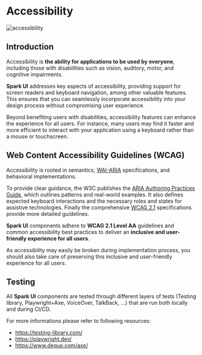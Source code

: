 
<Meta title="Accessibility" />

# Accessibility

![accessibility](https://img.shields.io/github/actions/workflow/status/leboncoin/spark-web/playwright-a11y.yml?label=WCAG%202.1%20AA)

## Introduction

Accessibility is **the ability for applications to be used by everyone**, including those with disabilities such as vision, auditory, motor, and cognitive impairments.

**Spark UI** addresses key aspects of accessibility, providing support for screen readers and keyboard navigation, among other valuable features. This ensures that you can seamlessly incorporate accessibility into your design process without compromising user experience.

Beyond benefiting users with disabilities, accessibility features can enhance the experience for all users. For instance, many users may find it faster and more efficient to interact with your application using a keyboard rather than a mouse or touchscreen.

## Web Content Accessibility Guidelines (WCAG)

Accessibility is rooted in semantics, [WAI-ARIA](https://www.w3.org/TR/wai-aria-1.2) specifications, and behavioral implementations.

To provide clear guidance, the W3C publishes the [ARIA Authoring Practices Guide](https://www.w3.org/WAI/ARIA/apg/), which outlines patterns and real-world examples. It also defines expected keyboard interactions and the necessary roles and states for assistive technologies. Finally the comprehensive [WCAG 2.1](https://www.w3.org/TR/WCAG21) specifications provide more detailed guidelines.

**Spark UI** components adhere to **WCAG 2.1 Level AA** guidelines and common accessibility best practices to deliver an **inclusive and user-friendly experience for all users**.

<Callout kind="warning">
  As accessibility may easily be broken during implementation process, you should also take care of
  preserving this inclusive and user-friendly experience for all users.
</Callout>

## Testing

All **Spark UI** components are tested through different layers of tests (Testing library, Playwright+Axe, VoiceOver, TalkBack, ...) that are run both locally and during CI/CD.

For more informations please refer to following resources:

- https://testing-library.com/
- https://playwright.dev/
- https://www.deque.com/axe/
